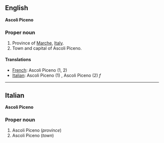 ==English==
'''Ascoli Piceno'''

===Proper noun===

#Province of [[Marche]], [[Italy]].
#Town and capital of Ascoli Piceno.

====Translations====

*[[French]]: Ascoli Piceno (1, 2)
*[[Italian]]: Ascoli Piceno (1) '' '', Ascoli Piceno (2) ''f''

----

==Italian==
'''Ascoli Piceno'''

===Proper noun===

#Ascoli Piceno (''province'')
#Ascoli Piceno (''town'')